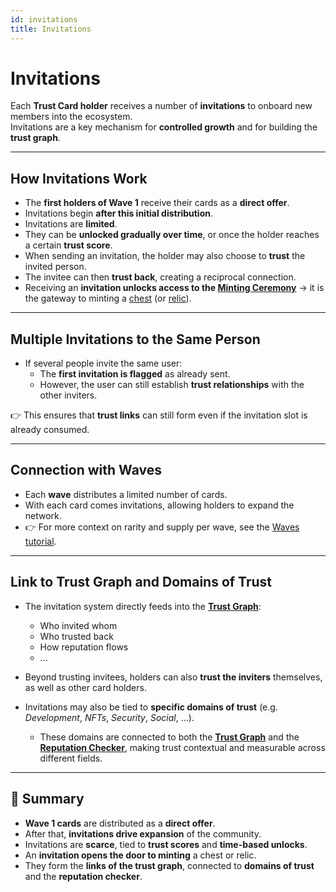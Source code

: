 ```yaml
---
id: invitations
title: Invitations
---
```


# Invitations

Each **Trust Card holder** receives a number of **invitations** to onboard new members into the ecosystem.  
Invitations are a key mechanism for **controlled growth** and for building the **trust graph**.

---

## How Invitations Work

- The **first holders of Wave 1** receive their cards as a **direct offer**.  
- Invitations begin **after this initial distribution**.  
- Invitations are **limited**.  
- They can be **unlocked gradually over time**, or once the holder reaches a certain **trust score**.  
- When sending an invitation, the holder may also choose to **trust** the invited person.  
- The invitee can then **trust back**, creating a reciprocal connection.  
- Receiving an **invitation unlocks access to the [Minting Ceremony](./mint.mdx)** → it is the gateway to minting a [chest](./chest.mdx) (or [relic](./relic-holder.mdx)). 

---

## Multiple Invitations to the Same Person

- If several people invite the same user:  
  - The **first invitation is flagged** as already sent.  
  - However, the user can still establish **trust relationships** with the other inviters.  

👉 This ensures that **trust links** can still form even if the invitation slot is already consumed.

---

## Connection with Waves

- Each **wave** distributes a limited number of cards.  
- With each card comes invitations, allowing holders to expand the network.  
- 👉 For more context on rarity and supply per wave, see the [Waves tutorial](./waves.mdx).  

---

## Link to Trust Graph and Domains of Trust

- The invitation system directly feeds into the **[Trust Graph](./trust-graph.mdx)**:  
  - Who invited whom  
  - Who trusted back  
  - How reputation flows
  - ...

- Beyond trusting invitees, holders can also **trust the inviters** themselves, as well as other card holders.  

- Invitations may also be tied to **specific domains of trust** (e.g. *Development*, *NFTs*, *Security*, *Social*, ...).  
  - These domains are connected to both the **[Trust Graph](./trust-graph.mdx)** and the **[Reputation Checker](./reputation-checker.mdx)**, making trust contextual and measurable across different fields.  

---

## 📌 Summary

- **Wave 1 cards** are distributed as a **direct offer**.  
- After that, **invitations drive expansion** of the community.  
- Invitations are **scarce**, tied to **trust scores** and **time-based unlocks**.  
- An **invitation opens the door to minting** a chest or relic.
- They form the **links of the trust graph**, connected to **domains of trust** and the **reputation checker**.  
